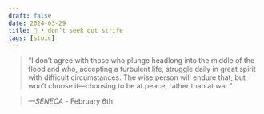 ```yaml
---
draft: false 
date: 2024-03-29
title: 🗿 • don’t seek out strife
tags: [stoic]
---
```


>  “I don’t agree with those who plunge headlong into the middle of the flood and who, accepting a turbulent life, struggle daily in great spirit with difficult circumstances. The wise person will endure that, but won’t choose it—choosing to be at peace, rather than at war.”

> *—SENECA* - February 6th